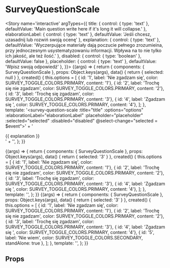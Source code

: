 
<Meta title='atoms/SurveyQuestionScale' component={SurveyQuestionScale} />

# SurveyQuestionScale

<Story name='interactive'
	   argTypes={{
		   title: { control: { type: 'text' }, defaultValue: 'Main question write here if it\'s long it will collapse.' },
		   elaborationLabel: { control: { type: 'text' }, defaultValue: 'Jeśli chcesz, uzasadnij lub rozwiń swoją ocenę' },
		   explanation: { control: { type: 'text' }, defaultValue: 'Wyczerpujące materiały dają poczucie pełnego zrozumieina, przy jednoczesnym usystematyzowaniu informacji. Wpływa na to nie tylko ich jakość, ale też ilość.' },
		   disabled: { control: { type: 'boolean' }, defaultValue: false },
		   placeholder: { control: { type: 'text' }, defaultValue: 'Wpisz swoją odpowiedź' },
	   }}>
	{(args) => {
		return {
			components: { SurveyQuestionScale },
			props: Object.keys(args),
			data() {
				return { selected: null }
			},
			created() {
				this.options = [
					{ id: '1', label: 'Nie zgadzam się', color: SURVEY_TOGGLE_COLORS.PRIMARY, content: '1'},
					{ id: '2', label: 'Trochę się nie zgadzam', color: SURVEY_TOGGLE_COLORS.PRIMARY, content: '2'},
					{ id: '3', label: 'Trochę się zgadzam', color: SURVEY_TOGGLE_COLORS.PRIMARY, content: '3'},
					{ id: '4', label: 'Zgadzam się ', color: SURVEY_TOGGLE_COLORS.PRIMARY, content: '4'},
				];
			},
			template: '<survey-question-scale :title="title" :options="options" :elaborationLabel="elaborationLabel" :placeholder="placeholder" :selected="selected" :disabled="disabled" @select-change="selected = $event">' +
				'<div v-if="explanation" slot="explanation">{{ explanation }}</div>' +
				'</survey-question-scale>',
		};
	}}
</Story>


<Story name='examples/selectedAnswer'>
	{(args) => {
		return {
			components: { SurveyQuestionScale },
			props: Object.keys(args),
			data() {
				return { selected: '3' }
			},
			created() {
				this.options = [
					{ id: '1', label: 'Nie zgadzam się', color: SURVEY_TOGGLE_COLORS.PRIMARY, content: '1'},
					{ id: '2', label: 'Trochę się nie zgadzam', color: SURVEY_TOGGLE_COLORS.PRIMARY, content: '2'},
					{ id: '3', label: 'Trochę się zgadzam', color: SURVEY_TOGGLE_COLORS.PRIMARY, content: '3'},
					{ id: '4', label: 'Zgadzam się ', color: SURVEY_TOGGLE_COLORS.PRIMARY, content: '4'},
				];
			},
			template: '<survey-question-scale title="title" :explanation="explanation" :options="options" elaborationLabel="elaborationLabel" :selected="selected" @selectChange="selected = $event" />',
		};
	}}
</Story>

<Story name='examples/withNeutralAnswer'>
	{(args) => {
		return {
			components: { SurveyQuestionScale },
			props: Object.keys(args),
			data() {
				return { selected: '3' }
			},
			created() {
				this.options = [
					{ id: '1', label: 'Nie zgadzam się', color: SURVEY_TOGGLE_COLORS.PRIMARY, content: '1'},
					{ id: '2', label: 'Trochę się nie zgadzam', color: SURVEY_TOGGLE_COLORS.PRIMARY, content: '2'},
					{ id: '3', label: 'Trochę się zgadzam', color: SURVEY_TOGGLE_COLORS.PRIMARY, content: '3'},
					{ id: '4', label: 'Zgadzam się ', color: SURVEY_TOGGLE_COLORS.PRIMARY, content: '4'},
					{ id: '5', label: 'Nie wiem', color: SURVEY_TOGGLE_COLORS.SECONDARY, standAlone: true },
				];
			},
			template: '<survey-question-scale title="title" :explanation="explanation" :options="options" elaborationLabel="elaborationLabel" :selected="selected" @selectChange="selected = $event" />',
		};
	}}
</Story>

## Props

<Props of={SurveyQuestionScale} />